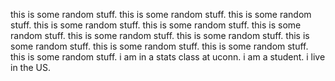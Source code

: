 this is some random stuff. this is some random stuff. this is some random stuff. this is some random stuff. this is some random stuff. this is some random stuff. this is some random stuff. this is some random stuff. this is some random stuff. this is some random stuff. this is some random stuff. this is some random stuff. 
i am in a stats class at uconn. 
i am a student.
i live in the US.